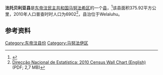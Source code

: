 '''法托贝利亚县'''是[[东帝汶民主共和国|东帝汶民主共和国]][[马努法希区|马努法希区]]的一个[[县_(东帝汶)|县]]，<ref>{{Cite web |url=http://statoids.com/ytl.html |title=存档副本 |accessdate=2015-09-17 |archive-date=2015-09-24 |archive-url=https://web.archive.org/web/20150924122734/http://www.statoids.com/ytl.html |dead-url=no }}</ref>该县面积375.92平方公里，2010年人口普查时时人口为6902<ref name="Wall">[http://dne.mof.gov.tl/published/2010%20and%202011%20Publications/Wall%20Chart%20English/Wall%20Chart%20English%209%20June%202011.pdf Direcção Nacional de Estatística: 2010 Census Wall Chart (English)] {{webarchive|url=https://web.archive.org/web/20110812113436/http://dne.mof.gov.tl/published/2010%20and%202011%20Publications/Wall%20Chart%20English/Wall%20Chart%20English%209%20June%202011.pdf |date=2011-08-12 }} (PDF; 2,7 MB)</ref>，县治位于Welaluhu。

==参考资料==
{{reflist}}

[[Category:东帝汶县份|Category:东帝汶县份]]
[[Category:马努法伊区|Category:马努法伊区]]


{{EastTimor-geo-stub}}
